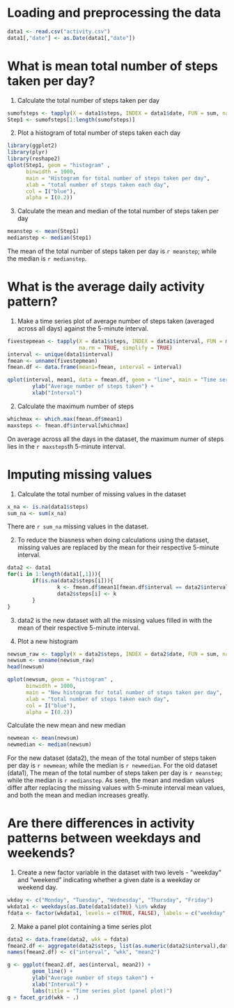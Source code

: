 Loading and preprocessing the data
==================================

```r
data1 <- read.csv("activity.csv")
data1[,"date"] <- as.Date(data1[,"date"])
```

What is mean total number of steps taken per day?
=================================================

1) Calculate the total number of steps taken per day
```r
sumofsteps <- tapply(X = data1$steps, INDEX = data1$date, FUN = sum, na.rm = TRUE, simplify = TRUE)
Step1 <- sumofsteps[1:length(sumofsteps)]
```

2) Plot a histogram of total number of steps taken each day
```r
library(ggplot2)
library(plyr)
library(reshape2)
qplot(Step1, geom = "histogram" ,
      binwidth = 1000,
      main = "Histogram for total number of steps taken per day",
      xlab = "total number of steps taken each day", 
      col = I("blue"),
      alpha = I(0.2))
```

3) Calculate the mean and median of the total number of steps taken per day
```r
meanstep <- mean(Step1)
medianstep <- median(Step1)
```
The mean of the total number of steps taken per day is `r meanstep`; while the median is `r medianstep`.


What is the average daily activity pattern?
===========================================

1) Make a time series plot of average number of steps taken (averaged across all days) against the 5-minute interval.
```r
fivestepmean <- tapply(X = data1$steps, INDEX = data1$interval, FUN = mean, 
                       na.rm = TRUE, simplify = TRUE)
interval <- unique(data1$interval)
fmean <- unname(fivestepmean)
fmean.df <- data.frame(mean1=fmean, interval = interval)

qplot(interval, mean1, data = fmean.df, geom = "line", main = "Time series plot") + 
        ylab("Average number of steps taken") +
        xlab("Interval") 

```

2) Calculate the maximum number of steps
```r
whichmax <- which.max(fmean.df$mean1)
maxsteps <- fmean.df$interval[whichmax]
```
On average across all the days in the dataset, the maximum numer of steps lies in the `r maxsteps`th 5-minute interval. 


Imputing missing values
=======================

1) Calculate the total number of missing values in the dataset
```r
x_na <- is.na(data1$steps)
sum_na <- sum(x_na)
```
There are `r sum_na` missing values in the dataset.

2) To reduce the biasness when doing calculations using the dataset, missing values are replaced by the mean for their respective 5-minute interval.
```r
data2 <- data1
for(i in 1:length(data1[,1])){
        if(is.na(data2$steps[i])){
                k <- fmean.df$mean1[fmean.df$interval == data2$interval[i]]
                data2$steps[i] <- k
        }
}
```

3) data2 is the new dataset with all the missing values filled in with the mean of their respective 5-minute interval.


4) Plot a new histogram
```r
newsum_raw <- tapply(X = data2$steps, INDEX = data2$date, FUN = sum, na.rm = TRUE, simplify = TRUE)
newsum <- unname(newsum_raw)
head(newsum)

qplot(newsum, geom = "histogram" ,
      binwidth = 1000,
      main = "New histogram for total number of steps taken per day",
      xlab = "total number of steps taken each day", 
      col = I("blue"),
      alpha = I(0.2))

```

Calculate the new mean and new median
```r
newmean <- mean(newsum)
newmedian <- median(newsum)
```
For the new dataset (data2), the mean of the total number of steps taken per day is `r newmean`; while the median is `r newmedian`.
For the old dataset (data1), The mean of the total number of steps taken per day is `r meanstep`; while the median is `r medianstep`.
As seen, the mean and median values differ after replacing the missing values with 5-minute interval mean values, and both the mean and median increases greatly. 


Are there differences in activity patterns between weekdays and weekends?
=========================================================================
1) Create a new factor variable in the dataset with two levels - "weekday" and "weekend" indicating whether a given date is a weekday or weekend day.
```r
wkday <- c("Monday", "Tuesday", "Wednesday", "Thursday", "Friday")
wkdata1 <- weekdays(as.Date(data1$date)) %in% wkday
fdata <- factor(wkdata1, levels = c(TRUE, FALSE), labels = c("weekday", "weekend"))

```

2) Make a panel plot containing a time series plot
```r
data2 <- data.frame(data2, wkk = fdata)
fmean2.df <- aggregate(data2$steps, list(as.numeric(data2$interval),data2$wkk), FUN = "mean")
names(fmean2.df) <- c("interval", "wkk", "mean2")

g <- ggplot(fmean2.df, aes(interval, mean2)) +
        geom_line() +
        ylab("Average number of steps taken") +
        xlab("Interval") +
        labs(title = "Time series plot (panel plot)")
g + facet_grid(wkk ~ .)

```
